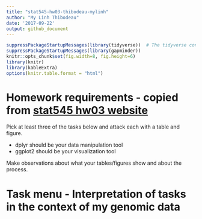 ```yaml
---
title: "stat545-hw03-thibodeau-mylinh"
author: "My Linh Thibodeau"
date: '2017-09-22'
output: github_document
---
```



```r
suppressPackageStartupMessages(library(tidyverse))  # The tidyverse contains ggplot2!
suppressPackageStartupMessages(library(gapminder))
knitr::opts_chunk$set(fig.width=8, fig.height=6)
library(knitr)
library(kableExtra)
options(knitr.table.format = "html")
```

# Homework requirements - copied from [stat545 hw03 website](http://stat545.com/hw03_dplyr-and-more-ggplot2.html) 

Pick at least three of the tasks below and attack each with a table and figure.

* dplyr should be your data manipulation tool
* ggplot2 should be your visualization tool

Make observations about what your tables/figures show and about the process.

# Task menu - Interpretation of tasks in the context of my genomic data

